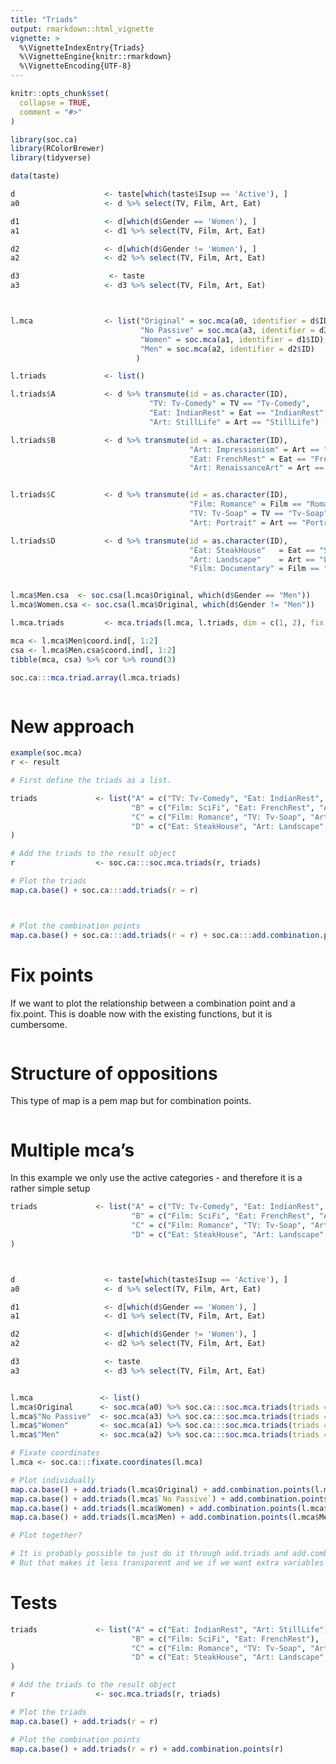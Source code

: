 ```yaml
---
title: "Triads"
output: rmarkdown::html_vignette
vignette: >
  %\VignetteIndexEntry{Triads}
  %\VignetteEngine{knitr::rmarkdown}
  %\VignetteEncoding{UTF-8}
---
```


```r
knitr::opts_chunk$set(
  collapse = TRUE,
  comment = "#>"
)
```

```r
library(soc.ca)
library(RColorBrewer)
library(tidyverse)
```

```r
data(taste)

d                    <- taste[which(taste$Isup == 'Active'), ]
a0                   <- d %>% select(TV, Film, Art, Eat)

d1                   <- d[which(d$Gender == 'Women'), ]
a1                   <- d1 %>% select(TV, Film, Art, Eat)

d2                   <- d[which(d$Gender != 'Women'), ]
a2                   <- d2 %>% select(TV, Film, Art, Eat)

d3                    <- taste
a3                   <- d3 %>% select(TV, Film, Art, Eat)



l.mca                <- list("Original" = soc.mca(a0, identifier = d$ID),
                             "No Passive" = soc.mca(a3, identifier = d3$ID),
                             "Women" = soc.mca(a1, identifier = d1$ID),
                             "Men" = soc.mca(a2, identifier = d2$ID)
                            )

l.triads             <- list()

l.triads$A           <- d %>% transmute(id = as.character(ID), 
                               "TV: Tv-Comedy" = TV == "Tv-Comedy",
                               "Eat: IndianRest" = Eat == "IndianRest",
                               "Art: StillLife" = Art == "StillLife")

l.triads$B           <- d %>% transmute(id = as.character(ID), 
                                        "Art: Impressionism" = Art == "Impressionism",
                                        "Eat: FrenchRest" = Eat == "FrenchRest",
                                        "Art: RenaissanceArt" = Art == "RenaissanceArt")


l.triads$C           <- d %>% transmute(id = as.character(ID), 
                                        "Film: Romance" = Film == "Romance",
                                        "TV: Tv-Soap" = TV == "Tv-Soap",
                                        "Art: Portrait" = Art == "Portrait")

l.triads$D           <- d %>% transmute(id = as.character(ID), 
                                        "Eat: SteakHouse"   = Eat == "SteakHouse",
                                        "Art: Landscape"    = Art == "Landscape",
                                        "Film: Documentary" = Film == "Documentary")


l.mca$Men.csa  <- soc.csa(l.mca$Original, which(d$Gender == "Men"))
l.mca$Women.csa <- soc.csa(l.mca$Original, which(d$Gender != "Men"))

l.mca.triads         <- mca.triads(l.mca, l.triads, dim = c(1, 2), fix.mca = 1)

mca <- l.mca$Men$coord.ind[, 1:2]
csa <- l.mca$Men.csa$coord.ind[, 1:2]
tibble(mca, csa) %>% cor %>% round(3)

soc.ca:::mca.triad.array(l.mca.triads)



```
# New approach
```r

example(soc.mca)
r <- result

# First define the triads as a list.

triads             <- list("A" = c("TV: Tv-Comedy", "Eat: IndianRest", "Art: StillLife"),
                           "B" = c("Film: SciFi", "Eat: FrenchRest", "Art: RenaissanceArt"),
                           "C" = c("Film: Romance", "TV: Tv-Soap", "Art: Portrait"),
                           "D" = c("Eat: SteakHouse", "Art: Landscape", "Film: Documentary")
)

# Add the triads to the result object
r                  <- soc.ca:::soc.mca.triads(r, triads)

# Plot the triads
map.ca.base() + soc.ca:::add.triads(r = r)



# Plot the combination points
map.ca.base() + soc.ca:::add.triads(r = r) + soc.ca:::add.combination.points(r)

```

# Fix points
If we want to plot the relationship between a combination point and a fix.point. This is doable now with the existing functions, but it is cumbersome.
```r

```

# Structure of oppositions
This type of map is a pem map but for combination points. 
```r

```



# Multiple mca's
In this example we only use the active categories - and therefore it is a rather simple setup
```r

triads             <- list("A" = c("TV: Tv-Comedy", "Eat: IndianRest", "Art: StillLife"),
                           "B" = c("Film: SciFi", "Eat: FrenchRest", "Art: RenaissanceArt"),
                           "C" = c("Film: Romance", "TV: Tv-Soap", "Art: Portrait"),
                           "D" = c("Eat: SteakHouse", "Art: Landscape", "Film: Documentary")
)



d                    <- taste[which(taste$Isup == 'Active'), ]
a0                   <- d %>% select(TV, Film, Art, Eat)

d1                   <- d[which(d$Gender == 'Women'), ]
a1                   <- d1 %>% select(TV, Film, Art, Eat)

d2                   <- d[which(d$Gender != 'Women'), ]
a2                   <- d2 %>% select(TV, Film, Art, Eat)

d3                   <- taste
a3                   <- d3 %>% select(TV, Film, Art, Eat)


l.mca               <- list()
l.mca$Original      <- soc.mca(a0) %>% soc.ca:::soc.mca.triads(triads = triads)
l.mca$"No Passive"  <- soc.mca(a3) %>% soc.ca:::soc.mca.triads(triads = triads)
l.mca$"Women"       <- soc.mca(a1) %>% soc.ca:::soc.mca.triads(triads = triads)
l.mca$"Men"         <- soc.mca(a2) %>% soc.ca:::soc.mca.triads(triads = triads)

# Fixate coordinates
l.mca <- soc.ca:::fixate.coordinates(l.mca)

# Plot individually
map.ca.base() + add.triads(l.mca$Original) + add.combination.points(l.mca$Original)
map.ca.base() + add.triads(l.mca$`No Passive`) + add.combination.points(l.mca$`No Passive`)
map.ca.base() + add.triads(l.mca$Women) + add.combination.points(l.mca$Women)
map.ca.base() + add.triads(l.mca$Men) + add.combination.points(l.mca$Men)

# Plot together?

# It is probably possible to just do it through add.triads and add.combination.points. ask what.is.x and then join them if it is a list of mcas.
# But that makes it less transparent and we if we want extra variables (in the same layer ??) we need to add them individually to each mca ... which is kinda ok.
```



# Tests 
```r
triads             <- list("A" = c("Eat: IndianRest", "Art: StillLife"),
                           "B" = c("Film: SciFi", "Eat: FrenchRest"),
                           "C" = c("Film: Romance", "TV: Tv-Soap", "Art: Portrait", "Eat: Fish&Chips"),
                           "D" = c("Eat: SteakHouse", "Art: Landscape", "Film: Documentary", "TV: Tv-Comedy")
)

# Add the triads to the result object
r                  <- soc.mca.triads(r, triads)

# Plot the triads
map.ca.base() + add.triads(r = r)

# Plot the combination points
map.ca.base() + add.triads(r = r) + add.combination.points(r)
```

